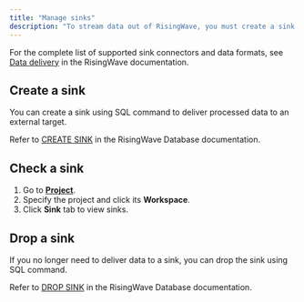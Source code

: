 ```yaml
---
title: "Manage sinks"
description: "To stream data out of RisingWave, you must create a sink. A sink refers to an external target that you can send data to. You can deliver data to downstream systems via our sink connectors."
---
```


For the complete list of supported sink connectors and data formats, see [Data delivery](/delivery/overview) in the RisingWave documentation.

## Create a sink

You can create a sink using SQL command to deliver processed data to an external target.

Refer to [CREATE SINK](/docs/current/sql-create-sink/) in the RisingWave Database documentation.

## Check a sink

1. Go to [**Project**](https://cloud.risingwave.com/project/home/).
2. Specify the project and click its **Workspace**.
3. Click **Sink** tab to view sinks.

## Drop a sink

If you no longer need to deliver data to a sink, you can drop the sink using SQL command.

Refer to [DROP SINK](/docs/current/sql-drop-sink/) in the RisingWave Database documentation.
